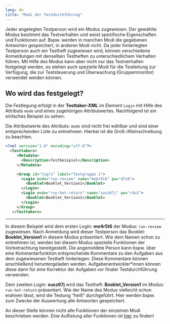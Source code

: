 ```yaml
---
lang: de
title: "Modi der Testdurchführung"
---
```


Jeder angelegten Testperson wird ein Modus zugewiesen. Der gewählte Modus bestimmt das Testverhalten und weist spezifische Eigenschaften und Funktionen auf. Bspw. werden in manchen Modi die gegebenen Antworten gespeichert, in anderen Modi nicht. Da jeder hinterlegten Testperson auch ein Testheft zugewiesen wird, können verschiedene Anmeldungen mit denselben Testheften zu unterschiedlichem Verhalten führen. Mit Hilfe des Modus kann aber nicht nur das Testverhalten festgelegt werden, es stehen auch spezielle Modi für die Testleitung zur Verfügung, die zur Teststeuerung und Überwachung (Gruppenmonitor) verwendet werden können.

## Wo wird das festgelegt?

Die Festlegung erfolgt in der **Testtaker-XML** im Element `Login` mit Hilfe des Attributs `mode` und eines zugehörigen Attributwertes. Nachfolgend ist ein einfaches Beispiel zu sehen:

::: {.callout-important}
Die Attributwerte des Attributs: `mode` sind nicht frei wählbar und sind einer entsprechenden Liste zu entnehmen. Hierbei ist die Groß-/Kleinschreibung zu beachten.
:::

```.xml
<?xml version="1.0" encoding="utf-8"?>
  <Testtakers>
     <Metadata>
       <Description>Testbeispiel</Description>
     </Metadata>

     <Group id="tsgr1" label="Testgruppe 1">
       <Login mode="run-review" name="me4r5t6" pw="d7u9">
         <Booklet>Booklet_Version1</Booklet>
       </Login>
       <Login mode="run-hot-return" name="susz67j" pw="r4u2">
         <Booklet>Booklet_Version1</Booklet>
       </Login>
     </Group>
   </Testtakers>
```
---

In diesem Beispiel wird dem ersten Login: **me4r5t6** der Modus: `run-review` zugewiesen. Nach Anmeldung wird dieser Testperson das Booklet: **Booklet_Version1** in diesem Modus präsentiert. Wie dem Namen schon zu entnehmen ist, werden bei diesem Modus spezielle Funktionen der Vorbetrachtung bereitgestellt. Die angemeldete Person kann bspw. über eine Kommentarfunktion entsprechende Kommentare zu den Aufgaben aus dem zugewiesenen Testheft hinterlegen. Diese Kommentare können anschließend heruntergeladen werden. Aufgabenentwickler\*innen können diese dann für eine Korrektur der Aufgaben vor finaler Testdurchführung verwenden.

Dem zweiten Login: **susz67j** wird das Testheft: **Booklet_Version1** im Modus: `run-hot-return` präsentiert. Wie der Name des Modus vielleicht schon erahnen lässt, wird die Testung "heiß" durchgeführt. Hier werden bspw. zum Zwecke der Auswertung alle Antworten gespeichert.

::: {.callout-tip}
An dieser Stelle können nicht alle Funktionen der einzelnen Modi beschrieben werden. Eine Auflistung aller Funktionen ist [hier](https://pages.cms.hu-berlin.de/iqb/testcenter/pages/test-mode.html) zu finden!
:::